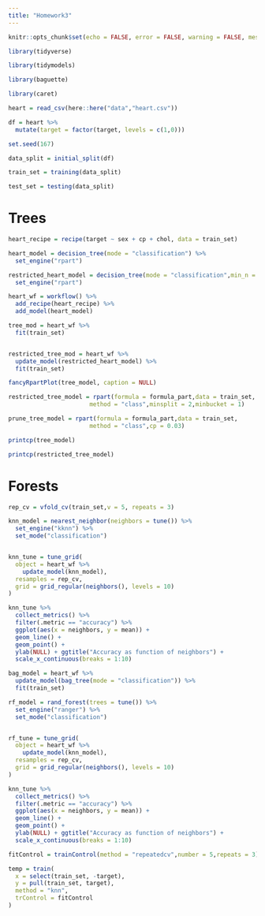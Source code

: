 ```yaml
---
title: "Homework3"
---
```


```r

knitr::opts_chunk$set(echo = FALSE, error = FALSE, warning = FALSE, message = FALSE)

```

```r

library(tidyverse)

library(tidymodels)

library(baguette)

library(caret)


```

```r

heart = read_csv(here::here("data","heart.csv"))

df = heart %>% 
  mutate(target = factor(target, levels = c(1,0)))

```

```r

set.seed(167)

data_split = initial_split(df)

train_set = training(data_split)

test_set = testing(data_split)

```

# Trees

```r

heart_recipe = recipe(target ~ sex + cp + chol, data = train_set)

heart_model = decision_tree(mode = "classification") %>% 
  set_engine("rpart")

restricted_heart_model = decision_tree(mode = "classification",min_n = 2) %>% 
  set_engine("rpart")

heart_wf = workflow() %>% 
  add_recipe(heart_recipe) %>% 
  add_model(heart_model)


```

```r

tree_mod = heart_wf %>% 
  fit(train_set)


restricted_tree_mod = heart_wf %>% 
  update_model(restricted_heart_model) %>% 
  fit(train_set)


```


```r

fancyRpartPlot(tree_model, caption = NULL)

```


```r

restricted_tree_model = rpart(formula = formula_part,data = train_set,
                       method = "class",minsplit = 2,minbucket = 1)

prune_tree_model = rpart(formula = formula_part,data = train_set,
                       method = "class",cp = 0.03)

printcp(tree_model)

printcp(restricted_tree_model)

```

# Forests

```r

rep_cv = vfold_cv(train_set,v = 5, repeats = 3)

```


```r

knn_model = nearest_neighbor(neighbors = tune()) %>% 
  set_engine("kknn") %>% 
  set_mode("classification")


knn_tune = tune_grid(
  object = heart_wf %>%
    update_model(knn_model),
  resamples = rep_cv,
  grid = grid_regular(neighbors(), levels = 10)
)

knn_tune %>% 
  collect_metrics() %>% 
  filter(.metric == "accuracy") %>% 
  ggplot(aes(x = neighbors, y = mean)) + 
  geom_line() + 
  geom_point() + 
  ylab(NULL) + ggtitle("Accuracy as function of neighbors") + 
  scale_x_continuous(breaks = 1:10)

```

```r

bag_model = heart_wf %>% 
  update_model(bag_tree(mode = "classification")) %>% 
  fit(train_set)

```



```r

rf_model = rand_forest(trees = tune()) %>%
  set_engine("ranger") %>%
  set_mode("classification")


rf_tune = tune_grid(
  object = heart_wf %>%
    update_model(knn_model),
  resamples = rep_cv,
  grid = grid_regular(neighbors(), levels = 10)
)

knn_tune %>% 
  collect_metrics() %>% 
  filter(.metric == "accuracy") %>% 
  ggplot(aes(x = neighbors, y = mean)) + 
  geom_line() + 
  geom_point() + 
  ylab(NULL) + ggtitle("Accuracy as function of neighbors") + 
  scale_x_continuous(breaks = 1:10)


```



```r

fitControl = trainControl(method = "repeatedcv",number = 5,repeats = 3)

temp = train(
  x = select(train_set, -target),
  y = pull(train_set, target),
  method = "knn",
  trControl = fitControl
)

```

